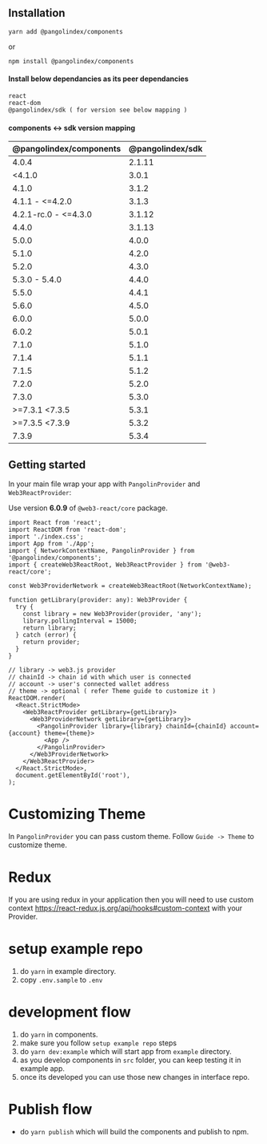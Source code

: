 

<Meta title="Guide/Introduction" component={ThemeProvider} />

## Installation

`yarn add @pangolindex/components`

or

`npm install @pangolindex/components`

#### Install below dependancies as its peer dependancies

```
react
react-dom
@pangolindex/sdk ( for version see below mapping )
```

#### components <-> sdk version mapping

| @pangolindex/components | @pangolindex/sdk |
| ----------------------- | ---------------- |
| 4.0.4                   | 2.1.11           |
| <4.1.0                  | 3.0.1            |
| 4.1.0                   | 3.1.2            |
| 4.1.1 - <=4.2.0         | 3.1.3            |
| 4.2.1-rc.0 - <=4.3.0    | 3.1.12           |
| 4.4.0                   | 3.1.13           |
| 5.0.0                   | 4.0.0            |
| 5.1.0                   | 4.2.0            |
| 5.2.0                   | 4.3.0            |
| 5.3.0 - 5.4.0           | 4.4.0            |
| 5.5.0                   | 4.4.1            |
| 5.6.0                   | 4.5.0            |
| 6.0.0                   | 5.0.0            |
| 6.0.2                   | 5.0.1            |
| 7.1.0                   | 5.1.0            |
| 7.1.4                   | 5.1.1            |
| 7.1.5                   | 5.1.2            |
| 7.2.0                   | 5.2.0            |
| 7.3.0                   | 5.3.0            |
| >=7.3.1 <7.3.5          | 5.3.1            |
| >=7.3.5 <7.3.9          | 5.3.2            |
| 7.3.9                   | 5.3.4            |

## Getting started

In your main file wrap your app with `PangolinProvider` and `Web3ReactProvider`:

Use version **6.0.9** of `@web3-react/core` package.

```tsx
import React from 'react';
import ReactDOM from 'react-dom';
import './index.css';
import App from './App';
import { NetworkContextName, PangolinProvider } from '@pangolindex/components';
import { createWeb3ReactRoot, Web3ReactProvider } from '@web3-react/core';

const Web3ProviderNetwork = createWeb3ReactRoot(NetworkContextName);

function getLibrary(provider: any): Web3Provider {
  try {
    const library = new Web3Provider(provider, 'any');
    library.pollingInterval = 15000;
    return library;
  } catch (error) {
    return provider;
  }
}

// library -> web3.js provider
// chainId -> chain id with which user is connected
// account -> user's connected wallet address
// theme -> optional ( refer Theme guide to customize it )
ReactDOM.render(
  <React.StrictMode>
    <Web3ReactProvider getLibrary={getLibrary}>
      <Web3ProviderNetwork getLibrary={getLibrary}>
        <PangolinProvider library={library} chainId={chainId} account={account} theme={theme}>
          <App />
        </PangolinProvider>
      </Web3ProviderNetwork>
    </Web3ReactProvider>
  </React.StrictMode>,
  document.getElementById('root'),
);
```

# Customizing Theme

In `PangolinProvider` you can pass custom theme. Follow `Guide -> Theme` to customize theme.

# Redux

If you are using redux in your application then you will need to use custom context https://react-redux.js.org/api/hooks#custom-context with your Provider.

# setup example repo

1. do `yarn` in example directory.
2. copy `.env.sample` to `.env`

# development flow

1. do `yarn` in components.
2. make sure you follow `setup example repo` steps
3. do `yarn dev:example` which will start app from `example` directory.
4. as you develop components in `src` folder, you can keep testing it in example app.
5. once its developed you can use those new changes in interface repo.

# Publish flow

- do `yarn publish` which will build the components and publish to npm.
